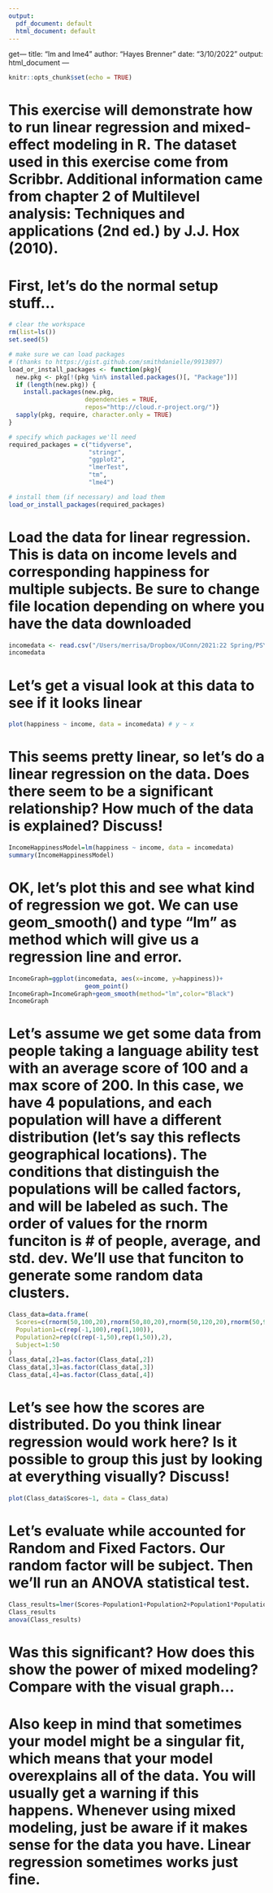 ```yaml
---
output:
  pdf_document: default
  html_document: default
---
```

get---
title: "lm and lme4"
author: "Hayes Brenner"
date: "3/10/2022"
output: html_document
---


```r
knitr::opts_chunk$set(echo = TRUE)
```

# This exercise will demonstrate how to run linear regression and mixed-effect modeling in R. The dataset used in this exercise come from Scribbr. Additional information came from chapter 2 of Multilevel analysis: Techniques and applications (2nd ed.) by J.J. Hox (2010).

# First, let's do the normal setup stuff...
```r

# clear the workspace
rm(list=ls())
set.seed(5)
```


```r

# make sure we can load packages 
# (thanks to https://gist.github.com/smithdanielle/9913897)
load_or_install_packages <- function(pkg){
  new.pkg <- pkg[!(pkg %in% installed.packages()[, "Package"])]
  if (length(new.pkg)) {
    install.packages(new.pkg, 
                     dependencies = TRUE,
                     repos="http://cloud.r-project.org/")}
  sapply(pkg, require, character.only = TRUE)
}

```


```r
# specify which packages we'll need
required_packages = c("tidyverse",
                      "stringr",
                      "ggplot2",
                      "lmerTest",
                      "tm", 
                      "lme4")

# install them (if necessary) and load them
load_or_install_packages(required_packages)
```

# Load the data for linear regression. This is data on income levels and corresponding happiness for multiple subjects. Be sure to change file location depending on where you have the data downloaded

```r
incomedata <- read.csv("/Users/merrisa/Dropbox/UConn/2021:22 Spring/PSYC6783 Tools to Analyze Language/R codes/income.data.csv")
incomedata

```

# Let's get a visual look at this data to see if it looks linear

```r
plot(happiness ~ income, data = incomedata) # y ~ x
```

# This seems pretty linear, so let's do a linear regression on the data. Does there seem to be a significant relationship? How much of the data is explained? Discuss!

```r
IncomeHappinessModel=lm(happiness ~ income, data = incomedata)
summary(IncomeHappinessModel)
```
# OK, let's plot this and see what kind of regression we got. We can use geom_smooth() and type "lm" as method which will give us a regression line and error.

```r
IncomeGraph=ggplot(incomedata, aes(x=income, y=happiness))+
                     geom_point()
IncomeGraph=IncomeGraph+geom_smooth(method="lm",color="Black")
IncomeGraph
```


# Let's assume we get some data from people taking a language ability test with an average score of 100 and a max score of 200. In this case, we have 4 populations, and each population will have a different distribution (let's say this reflects geographical locations). The conditions that distinguish the populations will be called factors, and will be labeled as such. The order of values for the rnorm funciton is # of people, average, and std. dev. We'll use that funciton to generate some random data clusters. 

```r
Class_data=data.frame(
  Scores=c(rnorm(50,100,20),rnorm(50,80,20),rnorm(50,120,20),rnorm(50,90,30)),
  Population1=c(rep(-1,100),rep(1,100)),
  Population2=rep(c(rep(-1,50),rep(1,50)),2),
  Subject=1:50
)
Class_data[,2]=as.factor(Class_data[,2])
Class_data[,3]=as.factor(Class_data[,3])
Class_data[,4]=as.factor(Class_data[,4])
```

# Let's see how the scores are distributed. Do you think linear regression would work here? Is it possible to group this just by looking at everything visually? Discuss!

```r
plot(Class_data$Scores~1, data = Class_data)
```

# Let's evaluate while accounted for Random and Fixed Factors. Our random factor will be subject. Then we'll run an ANOVA statistical test. 

```r
Class_results=lmer(Scores~Population1+Population2+Population1*Population2+(1|Subject),data=Class_data)
Class_results
anova(Class_results)
```
# Was this significant? How does this show the power of mixed modeling? Compare with the visual graph...

# Also keep in mind that sometimes your model might be a singular fit, which means that your model overexplains all of the data. You will usually get a warning if this happens. Whenever using mixed modeling, just be aware if it makes sense for the data you have. Linear regression sometimes works just fine. 

